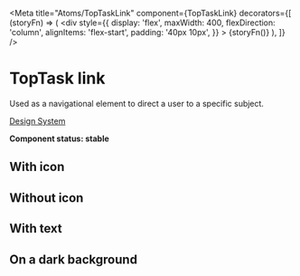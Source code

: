 
<Meta
  title="Atoms/TopTaskLink"
  component={TopTaskLink}
  decorators={[
    (storyFn) => (
      <div
        style={{
          display: 'flex',
          maxWidth: 400,
          flexDirection: 'column',
          alignItems: 'flex-start',
          padding: '40px 10px',
        }}
      >
        {storyFn()}
      </div>
    ),
  ]}
/>

# TopTask link

Used as a navigational element to direct a user to a specific subject.

[Design System](https://designsystem.amsterdam.nl/7awj1hc9f/p/46e2d8-toptask-button)

**Component status: stable**

## With icon

<Preview>
  <Story name="With icon">
    <TopTaskLink
      href="https://amsterdam.nl"
      icon={Location}
      title="City hall: locations and opening hours"
      style={{ maxWidth: 220 }}
    />
  </Story>
</Preview>

## Without icon

<Preview>
  <Story name="Without icon">
    <TopTaskLink
      href="https://amsterdam.nl"
      title="City hall: locations and opening hour"
      style={{ maxWidth: 220 }}
    />
  </Story>
</Preview>

## With text

<Preview>
  <Story name="With text">
    <TopTaskLink
      href="https://amsterdam.nl"
      title="City Hall West"
      text="Bos en Lommerplein 250"
      style={{ maxWidth: 220 }}
    />
  </Story>
</Preview>

## On a dark background

<Preview>
  <Story name="On a dark background">
    <div style={{ backgroundColor: '#004699', padding: '40px 80px' }}>
      <TopTaskLink
        href="https://amsterdam.nl"
        target="_blank"
        icon={Passport}
        title="City hall: locations and opening hour"
        darkBackground
      />
    </div>
  </Story>
</Preview>
